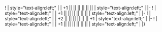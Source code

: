 {{Ship/EquipmentBonuses}}
! {{RedGunHeavy}}{{EquipmentLink|16inch Triple Gun Mount Mk.6 mod.2}}
| style="text-align:left;" |
| +1 || || || || || ||
| style="text-align:left;" | 
|-
! {{RedGunHeavy}}{{EquipmentLink|16inch Triple Gun Mount Mk.6 + GFCS}}
| style="text-align:left;" |
| +1 || || || || || ||
| style="text-align:left;" | 
|-
! {{RedGunHeavy}}{{EquipmentLink|305mm/46 Twin Gun Mount}}
| style="text-align:left;" |
| +2 || || || || || || +1
| style="text-align:left;" | 
|-
! {{RedGunHeavy}}{{EquipmentLink|305mm/46 Triple Gun Mount}}
| style="text-align:left;" |
| +1 || || || || || ||
| style="text-align:left;" | 
|}